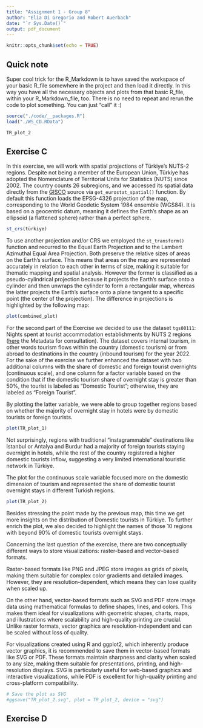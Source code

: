 ```yaml
---
title: "Assignment 1 - Group 8"
author: "Elia Di Gregorio and Robert Auerbach"
date: "`r Sys.Date()`"
output: pdf_document
---
```


```r
knitr::opts_chunk$set(echo = TRUE)
```

## Quick note

Super cool trick for the R_Markdown is to have saved the workspace of your basic R_file somewhere in the project and then load it directly. In this way you have all the necessary objects and plots from that basic R_file, within your R_Markdown_file, too. There is no need to repeat and rerun the code to plot something. You can just "call" it :)

```r
source("./code/__packages.R")
load("./WS_CD.RData")
```

```r
TR_plot_2
```
## Exercise C

In this exercise, we will work with spatial projections of Türkiye's NUTS-2 regions. Despite not being a member of the European Union, Türkiye has adopted the Nomenclature of Territorial Units for Statistics (NUTS) since 2002. The country counts 26 subregions, and we accessed its spatial data directly from the [GISCO](https://ec.europa.eu/eurostat/web/gisco/geodata/reference-data/administrative-units-statistical-units/nuts) source via `get_eurostat_spatial()` function. By default this function loads the EPSG-4326 projection of the map, corresponding to the World Geodetic System 1984 ensemble (WGS84). It is based on a geocentric datum, meaning it defines the Earth's shape as an ellipsoid (a flattened sphere) rather than a perfect sphere.

```r
st_crs(türkiye)
```
To use another projection and/or CRS we employed the `st_transform()` function and recurred to the Equal Earth Projection and to the Lambert Azimuthal Equal Area Projection. Both preserve the relative sizes of areas on the Earth's surface. This means that areas on the map are represented accurately in relation to each other in terms of size, making it suitable for thematic mapping and spatial analysis. However the former is classified as a pseudo-cylindrical projection because it projects the Earth's surface onto a cylinder and then unwraps the cylinder to form a rectangular map, whereas the latter projects the Earth's surface onto a plane tangent to a specific point (the center of the projection).
The difference in projections is highlighted by the following map:

```r
plot(combined_plot)
```
For the second part of the Exercise we decided to use the dataset `tgs00111`: Nights spent at tourist accommodation establishments by NUTS 2 regions ([here](<https://ec.europa.eu/eurostat/cache/metadata/en/tour_occ_esms.htm) the Metadata for consultation). The dataset covers internal tourism, in other words tourism flows within the country (domestic tourism) or from abroad to destinations in the country (inbound tourism) for the year 2022. For the sake of the exercise we further enhanced the dataset with two additional columns with the share of domestic and foreign tourist overnights (continuous scale), and one column for a factor variable based on the condition that if the domestic tourism share of overnight stay is greater than 50%, the tourist is labeled as "Domestic Tourist"; otherwise, they are labeled as "Foreign Tourist".

By plotting the latter variable, we were able to group together regions based on whether the majority of overnight stay in hotels were by domestic tourists or foreign tourists.

```r
plot(TR_plot_1)
```
Not surprisingly, regions with traditional "instagrammable" destinations like Istanbul or Antalya and Burdur had a majority of foreign tourists staying overnight in hotels, while the rest of the country registered a higher domestic tourists inflow, suggesting a very limited international touristic network in Türkiye.

The plot for the continuous scale variable focused more on the domestic dimension of tourism and represented the share of domestic tourist overnight stays in different Turkish regions.

```r
plot(TR_plot_2)
```
Besides stressing the point made by the previous map, this time we get more insights on the distribution of Domestic tourists in Türkiye. To further enrich the plot, we also decided to highlight the names of those 10 regions with beyond 90% of domestic tourists overnight stays.

Concerning the last question of the exercise, there are two conceptually different ways to store visualizations: raster-based and vector-based formats. 

Raster-based formats like PNG and JPEG store images as grids of pixels, making them suitable for complex color gradients and detailed images. However, they are resolution-dependent, which means they can lose quality when scaled up.

On the other hand, vector-based formats such as SVG and PDF store image data using mathematical formulas to define shapes, lines, and colors. This makes them ideal for visualizations with geometric shapes, charts, maps, and illustrations where scalability and high-quality printing are crucial. Unlike raster formats, vector graphics are resolution-independent and can be scaled without loss of quality.

For visualizations created using R and ggplot2, which inherently produce vector graphics, it is recommended to save them in vector-based formats like SVG or PDF. These formats maintain sharpness and clarity when scaled to any size, making them suitable for presentations, printing, and high-resolution displays. SVG is particularly useful for web-based graphics and interactive visualizations, while PDF is excellent for high-quality printing and cross-platform compatibility.

```r
# Save the plot as SVG
#ggsave("TR_plot_2.svg", plot = TR_plot_2, device = "svg")
```

## Exercise D
